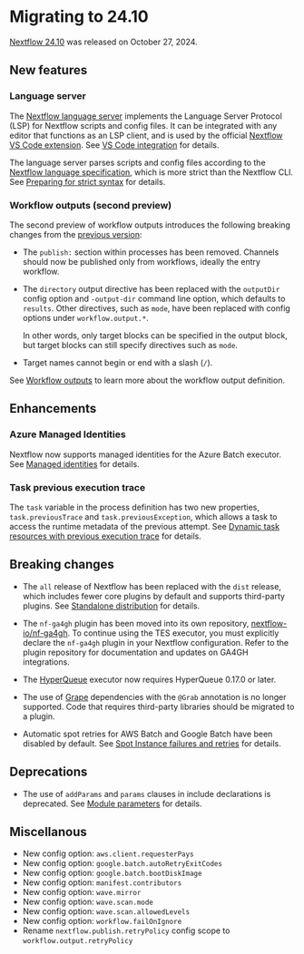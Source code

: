 # Migrating to 24.10

[Nextflow 24.10](https://github.com/nextflow-io/nextflow/releases/tag/v24.10.0) was released on October 27, 2024.

## New features

### Language server

The [Nextflow language server](https://github.com/nextflow-io/language-server) implements the Language Server Protocol (LSP) for Nextflow scripts and config files. It can be integrated with any editor that functions as an LSP client, and is used by the official [Nextflow VS Code extension](https://marketplace.visualstudio.com/items?itemName=nextflow.nextflow). See [VS Code integration][vscode-page] for details.

The language server parses scripts and config files according to the [Nextflow language specification][syntax-page], which is more strict than the Nextflow CLI. See [Preparing for strict syntax][strict-syntax-page] for details.

### Workflow outputs (second preview)

The second preview of workflow outputs introduces the following breaking changes from the [previous version][workflow-outputs-first-preview]:

- The `publish:` section within processes has been removed. Channels should now be published only from workflows, ideally the entry workflow.

- The `directory` output directive has been replaced with the `outputDir` config option and `-output-dir` command line option, which defaults to `results`. Other directives, such as `mode`, have been replaced with config options under `workflow.output.*`.

  In other words, only target blocks can be specified in the output block, but target blocks can still specify directives such as `mode`.

- Target names cannot begin or end with a slash (`/`).

See [Workflow outputs][workflow-output-def] to learn more about the workflow output definition.

## Enhancements

### Azure Managed Identities

Nextflow now supports managed identities for the Azure Batch executor. See [Managed identities][azure-managed-identities] for details.

### Task previous execution trace

The `task` variable in the process definition has two new properties, `task.previousTrace` and `task.previousException`, which allows a task to access the runtime metadata of the previous attempt. See [Dynamic task resources with previous execution trace][task-previous-execution-trace] for details.

## Breaking changes

- The `all` release of Nextflow has been replaced with the `dist` release, which includes fewer core plugins by default and supports third-party plugins. See [Standalone distribution][install-standalone] for details.

- The `nf-ga4gh` plugin has been moved into its own repository, [nextflow-io/nf-ga4gh](https://github.com/nextflow-io/nf-ga4gh). To continue using the TES executor, you must explicitly declare the `nf-ga4gh` plugin in your Nextflow configuration. Refer to the plugin repository for documentation and updates on GA4GH integrations.

- The [HyperQueue][hyperqueue-executor] executor now requires HyperQueue 0.17.0 or later.

- The use of [Grape](https://docs.groovy-lang.org/latest/html/documentation/grape.html) dependencies with the `@Grab` annotation is no longer supported. Code that requires third-party libraries should be migrated to a plugin.

- Automatic spot retries for AWS Batch and Google Batch have been disabled by default. See [Spot Instance failures and retries][spot-retries-page] for details.

## Deprecations

- The use of `addParams` and `params` clauses in include declarations is deprecated. See [Module parameters][module-params] for details.

## Miscellanous

- New config option: `aws.client.requesterPays`
- New config option: `google.batch.autoRetryExitCodes`
- New config option: `google.batch.bootDiskImage`
- New config option: `manifest.contributors`
- New config option: `wave.mirror`
- New config option: `wave.scan.mode`
- New config option: `wave.scan.allowedLevels`
- New config option: `workflow.failOnIgnore`
- Rename `nextflow.publish.retryPolicy` config scope to `workflow.output.retryPolicy`


[azure-managed-identities]: /nextflow_docs/nextflow_repo/docs/azure.mdx#managed-identities
[hyperqueue-executor]: /nextflow_docs/nextflow_repo/docs/executor.mdx#hyperqueue
[install-standalone]: /nextflow_docs/nextflow_repo/docs/install.mdx#standalone-distribution
[module-params]: /nextflow_docs/nextflow_repo/docs/module.mdx#module-parameters
[spot-retries-page]: /nextflow_docs/nextflow_repo/docs/guides/updating-spot-retries.mdx
[strict-syntax-page]: /nextflow_docs/nextflow_repo/docs/strict-syntax.mdx
[syntax-page]: /nextflow_docs/nextflow_repo/docs/reference/syntax.mdx
[task-previous-execution-trace]: /nextflow_docs/nextflow_repo/docs/process.mdx#dynamic-task-resources-with-previous-execution-trace
[workflow-output-def]: /nextflow_docs/nextflow_repo/docs/workflow.mdx#workflow-outputs
[workflow-outputs-first-preview]: /nextflow_docs/nextflow_repo/docs/migrations/24-04.mdx#workflow-outputs-first-preview
[vscode-page]: /nextflow_docs/nextflow_repo/docs/vscode.mdx